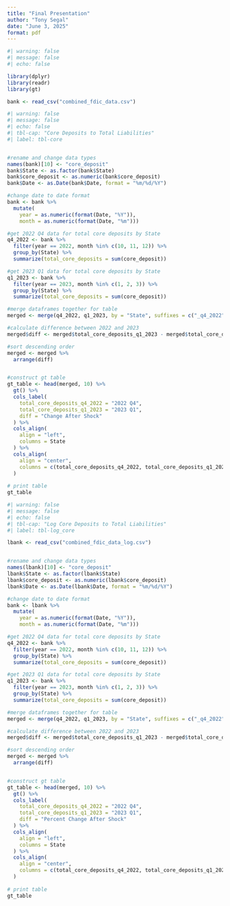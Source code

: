 ```yaml
---
title: "Final Presentation"
author: "Tony Segal"
date: "June 3, 2025"
format: pdf
---
```


```r
#| warning: false
#| message: false
#| echo: false

library(dplyr)
library(readr)
library(gt)

bank <- read_csv("combined_fdic_data.csv")
```

```r
#| warning: false
#| message: false
#| echo: false
#| tbl-cap: "Core Deposits to Total Liabilities"
#| label: tbl-core


#rename and change data types
names(bank)[10] <- "core_deposit"
bank$State <- as.factor(bank$State)
bank$core_deposit <- as.numeric(bank$core_deposit)
bank$Date <- as.Date(bank$Date, format = "%m/%d/%Y")

#change date to date format
bank <- bank %>% 
  mutate(
    year = as.numeric(format(Date, "%Y")),
    month = as.numeric(format(Date, "%m"))) 

#get 2022 Q4 data for total core deposits by State
q4_2022 <- bank %>% 
  filter(year == 2022, month %in% c(10, 11, 12)) %>% 
  group_by(State) %>% 
  summarize(total_core_deposits = sum(core_deposit))

#get 2023 Q1 data for total core deposits by State
q1_2023 <- bank %>% 
  filter(year == 2023, month %in% c(1, 2, 3)) %>% 
  group_by(State) %>% 
  summarize(total_core_deposits = sum(core_deposit))

#merge dataframes together for table
merged <- merge(q4_2022, q1_2023, by = "State", suffixes = c("_q4_2022", "_q1_2023"))

#calculate difference between 2022 and 2023
merged$diff <- merged$total_core_deposits_q1_2023 - merged$total_core_deposits_q4_2022   

#sort descending order
merged <- merged %>% 
  arrange(diff)


#construct gt table
gt_table <- head(merged, 10) %>% 
  gt() %>% 
  cols_label(
    total_core_deposits_q4_2022 = "2022 Q4",
    total_core_deposits_q1_2023 = "2023 Q1",
    diff = "Change After Shock"
  ) %>% 
  cols_align(
    align = "left",
    columns = State
  ) %>% 
  cols_align(
    align = "center",
    columns = c(total_core_deposits_q4_2022, total_core_deposits_q1_2023, diff)
  )
  
# print table 
gt_table
```

```r
#| warning: false
#| message: false
#| echo: false
#| tbl-cap: "Log Core Deposits to Total Liabilities"
#| label: tbl-log_core

lbank <- read_csv("combined_fdic_data_log.csv")


#rename and change data types
names(lbank)[10] <- "core_deposit"
lbank$State <- as.factor(lbank$State)
lbank$core_deposit <- as.numeric(lbank$core_deposit)
lbank$Date <- as.Date(lbank$Date, format = "%m/%d/%Y")

#change date to date format
bank <- lbank %>% 
  mutate(
    year = as.numeric(format(Date, "%Y")),
    month = as.numeric(format(Date, "%m"))) 

#get 2022 Q4 data for total core deposits by State
q4_2022 <- bank %>% 
  filter(year == 2022, month %in% c(10, 11, 12)) %>% 
  group_by(State) %>% 
  summarize(total_core_deposits = sum(core_deposit))

#get 2023 Q1 data for total core deposits by State
q1_2023 <- bank %>% 
  filter(year == 2023, month %in% c(1, 2, 3)) %>% 
  group_by(State) %>% 
  summarize(total_core_deposits = sum(core_deposit))

#merge dataframes together for table
merged <- merge(q4_2022, q1_2023, by = "State", suffixes = c("_q4_2022", "_q1_2023"))

#calculate difference between 2022 and 2023
merged$diff <- merged$total_core_deposits_q1_2023 - merged$total_core_deposits_q4_2022   

#sort descending order
merged <- merged %>% 
  arrange(diff)


#construct gt table
gt_table <- head(merged, 10) %>% 
  gt() %>% 
  cols_label(
    total_core_deposits_q4_2022 = "2022 Q4",
    total_core_deposits_q1_2023 = "2023 Q1",
    diff = "Percent Change After Shock"
  ) %>% 
  cols_align(
    align = "left",
    columns = State
  ) %>% 
  cols_align(
    align = "center",
    columns = c(total_core_deposits_q4_2022, total_core_deposits_q1_2023, diff)
  )
  
# print table 
gt_table
```

